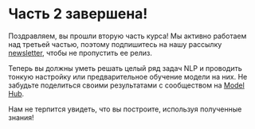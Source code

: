 # Часть 2 завершена!

<CourseFloatingBanner
    chapter={8}
    classNames="absolute z-10 right-0 top-0"
/>

Поздравляем, вы прошли вторую часть курса! Мы активно работаем над третьей частью, поэтому подпишитесь на нашу рассылку [newsletter](https://huggingface.curated.co/), чтобы не пропустить ее релиз.

Теперь вы должны уметь решать целый ряд задач NLP и проводить тонкую настройку или предварительное обучение модели на них. Не забудьте поделиться своими результатами с сообществом на [Model Hub](https://huggingface.co/models).

Нам не терпится увидеть, что вы построите, используя полученные знания!
